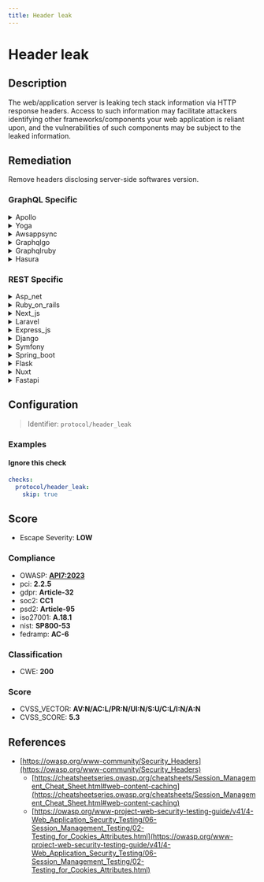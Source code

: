 ```yaml
---
title: Header leak
---
```


# Header leak

## Description

The web/application server is leaking tech stack information via HTTP response headers.
Access to such information may facilitate attackers identifying other frameworks/components your web application is reliant upon, and the vulnerabilities of such components may be subject to the leaked information.


## Remediation

Remove headers disclosing server-side softwares version.



### GraphQL Specific

<details>
    <summary>Apollo</summary>

To address the header leak issue in the Apollo framework engine, ensure that sensitive information is not included in HTTP headers. Configure the server to remove or obfuscate headers that may reveal details about the backend systems, such as the 'Server', 'X-Powered-By', or custom headers that expose implementation details. Regularly review the headers sent by the server and update the Apollo server configuration to prevent information leakage.

</details>

<details>
    <summary>Yoga</summary>

To address the header leak issue in the Yoga framework engine, ensure that sensitive information is not included in HTTP response headers. Configure the server to remove or obfuscate headers that may reveal details about the underlying software, such as the 'Server', 'X-Powered-By', or custom headers that expose stack traces or error messages. Regularly review the headers sent by the server and apply updates to the Yoga framework and related dependencies to incorporate security patches that prevent header leakage.

</details>

<details>
    <summary>Awsappsync</summary>

To mitigate header leaks in AWS AppSync, ensure that your resolvers do not inadvertently pass sensitive information through HTTP headers. Implement strict output filtering to remove any headers that are not explicitly required for the client's functionality. Additionally, review your logging configuration to prevent sensitive header information from being stored in logs. Regularly audit your API and resolver configurations for security best practices.

</details>

<details>
    <summary>Graphqlgo</summary>

To mitigate the risk of header leaks in a GraphQL Go framework engine, ensure that sensitive information is not included in error messages or logging. Implement proper error handling that sanitizes data before it is sent to the client. Additionally, configure the server to use secure headers and consider employing middleware that can help manage and obscure headers that may contain sensitive information.

</details>

<details>
    <summary>Graphqlruby</summary>

To mitigate header leaks in the GraphQL Ruby framework, ensure that sensitive information is not included in error messages or headers. Implement proper error handling to catch exceptions and sanitize the output. Additionally, configure the GraphQL context to exclude any sensitive data that should not be exposed to clients. Regularly review your code and headers to ensure that no sensitive information is being inadvertently leaked.

</details>

<details>
    <summary>Hasura</summary>

To mitigate header leaks in the Hasura framework engine, ensure that you configure the server to prevent sensitive information from being exposed through HTTP headers. This can be achieved by customizing the `webhook` or `jwt-secret` configurations to avoid sending detailed error messages or server information. Additionally, regularly review and update your security headers to use best practices for HTTP security.

</details>


### REST Specific

<details>
    <summary>Asp_net</summary>

Configure the ASP.NET application to remove or replace server headers that disclose detailed version information. This can be achieved by customizing the 'customHeaders' section in the web.config file or by implementing a response filter in the Global.asax.cs to strip out the 'Server' and 'X-AspNet-Version' headers from all outgoing responses.

</details>

<details>
    <summary>Ruby_on_rails</summary>

In the Ruby on Rails framework, configure the application to omit or customize HTTP response headers that reveal detailed version information. In the 'config/environments/production.rb' file, set 'config.action_dispatch.default_headers' to exclude headers like 'X-Powered-By' and 'Server', or use a middleware to filter out these headers before sending the response to the client.

</details>

<details>
    <summary>Next_js</summary>

Configure the Next.js application to remove or customize server-specific HTTP headers. Utilize middleware or custom server configurations to override or omit headers like 'X-Powered-By' that reveal the tech stack. Ensure that the 'server' header is not disclosing detailed version information, and consider using security-related headers such as 'Content-Security-Policy' to enhance protection against client-side attacks.

</details>

<details>
    <summary>Laravel</summary>

In the Laravel framework, to prevent the server from leaking tech stack information via HTTP response headers, you can use middleware to modify or remove headers that disclose sensitive information. Create a custom middleware that strips out headers like 'X-Powered-By', 'Server', or any other headers that reveal details about the underlying technology. Register this middleware in the global middleware stack to ensure it applies to all responses sent by the application.

</details>

<details>
    <summary>Express_js</summary>

Configure the Express.js application to suppress server information from the HTTP response headers. This can be achieved by setting the 'x-powered-by' header to false using app.disable('x-powered-by'), and by using middleware like 'helmet' to remove other common headers that might reveal sensitive information.

</details>

<details>
    <summary>Django</summary>

Configure the Django application to remove or customize the 'X-Powered-By' and 'Server' HTTP response headers that disclose server information. This can be achieved by overriding the default headers using middleware or directly in the Django settings by setting 'SECURE_BROWSER_XSS_FILTER' and 'SECURE_CONTENT_TYPE_NOSNIFF' to True, and using the 'SecurityMiddleware' to remove the headers.

</details>

<details>
    <summary>Symfony</summary>

In the Symfony framework, to prevent leaking tech stack information through HTTP response headers, configure the web server to suppress or modify headers like 'X-Powered-By' and 'Server'. Additionally, use the 'security.headers' configuration in Symfony to remove or customize headers such as 'X-Symfony-Version'. Ensure that the 'expose_php' directive in 'php.ini' is set to 'off' to prevent PHP version disclosure.

</details>

<details>
    <summary>Spring_boot</summary>

In the Spring Boot application, configure the application.properties or application.yml file to include properties that suppress the server version information from the HTTP response headers. Set 'server.servlet.session.tracking-modes=cookie' to prevent the JSESSIONID from being appended to the URL, and use 'server.error.include-stacktrace=never' to avoid stack trace information leakage. Additionally, implement a custom WebSecurityConfigurerAdapter to further customize the HTTP headers using the headers() method to ensure no sensitive information is exposed.

</details>

<details>
    <summary>Flask</summary>

Configure the Flask application to suppress server information in HTTP response headers. This can be achieved by customizing the default Flask response object or by using extensions like Flask-Talisman to set server headers more securely.

</details>

<details>
    <summary>Nuxt</summary>

Configure the Nuxt.js application to suppress or customize server headers. Utilize the `render` configuration in `nuxt.config.js` to remove or modify the `X-Powered-By` header and any other headers that may reveal sensitive information about the server or framework. Additionally, consider using middleware or server configurations to further obscure headers that could leak tech stack details.

</details>

<details>
    <summary>Fastapi</summary>

Configure the FastAPI application to suppress or customize server headers. Utilize middleware to intercept and modify the outgoing response headers, removing or obfuscating headers that reveal server or framework versions and other sensitive details.

</details>

## Configuration

> Identifier: `protocol/header_leak`



### Examples



#### Ignore this check

```yaml
checks:
  protocol/header_leak:
    skip: true
```




## Score

- Escape Severity: **<span className="low-severity">LOW</span>**

### Compliance

- OWASP: **[API7:2023](https://github.com/OWASP/API-Security/blob/master/editions/2023/en/0xa7-server-side-request-forgery.md)**
- pci: **2.2.5**
- gdpr: **Article-32**
- soc2: **CC1**
- psd2: **Article-95**
- iso27001: **A.18.1**
- nist: **SP800-53**
- fedramp: **AC-6**

### Classification

- CWE: **200**




### Score

- CVSS_VECTOR: **AV:N/AC:L/PR:N/UI:N/S:U/C:L/I:N/A:N**
- CVSS_SCORE: **5.3**

## References

- [https://owasp.org/www-community/Security_Headers](https://owasp.org/www-community/Security_Headers)
  - [https://cheatsheetseries.owasp.org/cheatsheets/Session_Management_Cheat_Sheet.html#web-content-caching](https://cheatsheetseries.owasp.org/cheatsheets/Session_Management_Cheat_Sheet.html#web-content-caching)
  - [https://owasp.org/www-project-web-security-testing-guide/v41/4-Web_Application_Security_Testing/06-Session_Management_Testing/02-Testing_for_Cookies_Attributes.html](https://owasp.org/www-project-web-security-testing-guide/v41/4-Web_Application_Security_Testing/06-Session_Management_Testing/02-Testing_for_Cookies_Attributes.html)
  